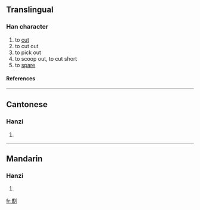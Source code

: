 ==Translingual==
===Han character===
{{Han char|rad=刀|as=18|sn=20|four=|canj=山月中弓 (UBLN)}}
# to [[cut]]
# to cut out
# to pick out
# to scoop out, to cut short
# to [[spare]]
====References====
{{Han ref|kx=0145.400|hdz=10363.030|uh=3512|ud=13586}}

----
==Cantonese==
===Hanzi===
{{yue-hanzi|jyut=|y=kwaai4}}
# {{defn|Cantonese}}

----
==Mandarin==
===Hanzi===
{{cmn-hanzi|pin=[[xí]] (xi2)|wg=hsi<sup>2</sup>}}
# {{defn|Mandarin}}

[[fr:㔒]]